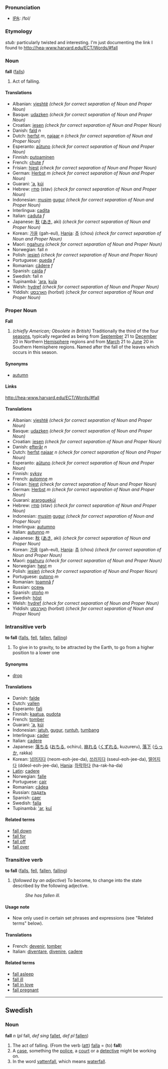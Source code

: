 === Pronunciation ===
*[[w:IPA|IPA]]: /fɒl/

===Etymology===
''stub:'' particularly twisted and interesting.  I'm just documenting the link I found to http://hea-www.harvard.edu/ECT/Words/#fall


===Noun===
'''fall''' ([[falls]])

# Act of falling.

====Translations====
*Albanian: [[vjeshtë]]  ''(check for correct separation of Noun and Proper Noun)''
*Basque: [[udazken]]  ''(check for correct separation of Noun and Proper Noun)''
*Croatian: [[jesen]]  ''(check for correct separation of Noun and Proper Noun)''
*Danish: [[fald]] ''n''
*Dutch: [[herfst]] ''m'', [[najaar]] ''n''  ''(check for correct separation of Noun and Proper Noun)''
*Esperanto: [[aŭtuno]]  ''(check for correct separation of Noun and Proper Noun)''
*Finnish: [[putoaminen]]
*French: [[chute]] ''f''
*Frisian: [[hjest]]  ''(check for correct separation of Noun and Proper Noun)''
*German: [[Herbst]] ''m''  ''(check for correct separation of Noun and Proper Noun)''
*Guarani: [['a]], [[kúi]]
*Hebrew: [[סתיו]] (stav)  ''(check for correct separation of Noun and Proper Noun)''
*Indonesian: [[musim]] [[gugur]]  ''(check for correct separation of Noun and Proper Noun)''
*Interlingua: [[cadita]]
*Italian: [[caduta]] ''f''
*Japanese: [[秋]] ([[あき]], aki)  ''(check for correct separation of Noun and Proper Noun)''
*Korean: [[가을]] (gah-eul), [[Hanja]]: [[추]] (chou)  ''(check for correct separation of Noun and Proper Noun)''
*Maori: [[ngahuru]]  ''(check for correct separation of Noun and Proper Noun)''
*Norwegian: fall ''n''
*Polish: [[jesień]]  ''(check for correct separation of Noun and Proper Noun)''
*Portuguese: [[queda]] ''f''
*Romanian: [[cădere]] ''f''
*Spanish: [[caída]] ''f''
*Swedish: fall ''n''
*Tupinambá: [['ara]], [[kuîa]]
*Welsh: [[hydref]]  ''(check for correct separation of Noun and Proper Noun)''
*Yiddish: [[האַרבּסט]] (horbst)  ''(check for correct separation of Noun and Proper Noun)''

===Proper Noun===
'''Fall'''

# ''(chiefly American; Obsolete in British)'' Traditionally the third of the four [[season]]s, typically regarded as being from [[September]] 21 to [[December]] 20 in Northern [[Hemisphere]] regions and from [[March]] 21 to [[June]] 20 in Southern Hemisphere regions. Named after the fall of the leaves which occurs in this season.

====Synonyms====
*[[autumn]]

====Links====
http://hea-www.harvard.edu/ECT/Words/#fall

====Translations====
*Albanian: [[vjeshtë]]  ''(check for correct separation of Noun and Proper Noun)''
*Basque: [[udazken]]  ''(check for correct separation of Noun and Proper Noun)''
*Croatian: [[jesen]]  ''(check for correct separation of Noun and Proper Noun)''
*Danish: [[efterår]] ''n''
*Dutch: [[herfst]] [[najaar]] ''n''  ''(check for correct separation of Noun and Proper Noun)''
*Esperanto: [[aŭtuno]]  ''(check for correct separation of Noun and Proper Noun)''
*Finnish: [[syksy]]
*French: [[automne]] ''m''
*Frisian: [[hjest]]  ''(check for correct separation of Noun and Proper Noun)''
*German: [[Herbst]] ''m''  ''(check for correct separation of Noun and Proper Noun)''
*Guarani: [[araroguekúi]]
*Hebrew: [[סתיו]] (stav)  ''(check for correct separation of Noun and Proper Noun)''
*Indonesian: [[musim]] [[gugur]]  ''(check for correct separation of Noun and Proper Noun)''
*Interlingua: [[autumno]]
*Italian: [[autunno]] ''m''
*Japanese: [[秋]] ([[あき]], aki)  ''(check for correct separation of Noun and Proper Noun)''
*Korean: [[가을]] (gah-eul), [[Hanja]]: [[추]] (chou)  ''(check for correct separation of Noun and Proper Noun)''
*Maori: [[ngahuru]]  ''(check for correct separation of Noun and Proper Noun)''
*Norwegian: [[høst]] ''m''
*Polish: [[jesień]]  ''(check for correct separation of Noun and Proper Noun)''
*Portuguese: [[outono]] ''m''
*Romanian: [[toamnă]] ''f''
*Russian: [[осень]]
*Spanish: [[otoño]] ''m''
*Swedish: [[höst]]
*Welsh: [[hydref]]  ''(check for correct separation of Noun and Proper Noun)''
*Yiddish: [[האַרבּסט]] (horbst)  ''(check for correct separation of Noun and Proper Noun)''

===Intransitive verb===
'''to fall''' ([[falls]], [[fell]], [[fallen]], [[falling]])

#To give in to gravity, to be attracted by the Earth, to go from a higher position to a lower one

==== Synonyms ====
*[[drop]]

====Translations====
*Danish: [[falde]]
*Dutch: [[vallen]]
*Esperanto: [[fali]]
*Finnish: [[kaatua]], [[pudota]]
*French: [[tomber]]
*Guarani: [['a]], [[kúi]]
*Indonesian: [[jatuh]], [[gugur]], [[runtuh]], [[tumbang]]
*Interlingua: [[cader]]
*Italian: [[cadere]]
*Japanese: [[落ちる]] ([[おちる]], ochiru), [[崩れる]] ([[くずれる]], kuzureru), [[落下]] ([[らっか]], rakka)
*Korean: [[넘어지다]] (neom-eoh-jee-da), [[쓰러지다]] (sseul-eoh-jee-da), [[떨어지다]] (ddeol-eoh-jee-da), [[Hanja]]: [[하락하다]] (ha-rak-ha-da)
*[[Latin]]: [[cadere]]
*Norwegian: [[falle]]
*Portuguese: [[cair]]
*Romanian: [[cădea]]
*Russian: [[падать]]
*Spanish: [[caer]]
*Swedish: [[falla]]
*Tupinambá: [['ar]], [[kuî]]

==== Related terms ====
*[[fall down]]
*[[fall for]]
*[[fall off]]
*[[fall over]]

===Transitive verb===
'''to fall''' ([[falls]], [[fell]], [[fallen]], [[falling]])

#(''followed by an adjective'') To become, to change into the state described by the following adjective.
#:''She has fallen ill.''

====Usage note====
*Now only used in certain set phrases and expressions (see "Related terms" below).

====Translations====
*French: [[devenir]], [[tomber]]
*Italian: [[diventare]], [[divenire]], [[cadere]]

====Related terms====
*[[fall asleep]]
*[[fall ill]]
*[[fall in love]]
*[[fall pregnant]]

----
==Swedish==
===Noun===
'''fall''' ''n'' (''pl'' fall, ''def sing'' [[fallet]], ''def pl'' [[fallen]])

# The act of falling. (From the verb ([[att]]) [[falla]] = (to) '''fall''')
# A [[case]], something the [[police]], a [[court]] or a [[detective]] might be working on.
# In the word [[vattenfall]], which means [[waterfall]].